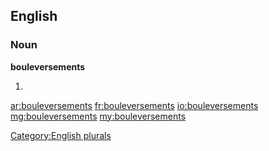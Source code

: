 ==English==

===Noun===
'''bouleversements'''

# {{plural of|[[bouleversement]]}}

[[Category:English plurals]]

[[ar:bouleversements]]
[[fr:bouleversements]]
[[io:bouleversements]]
[[mg:bouleversements]]
[[my:bouleversements]]